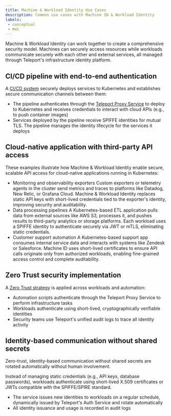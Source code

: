 ```yaml
---
title: Machine & Workload Identity Use Cases
description: Common use cases with Machine ID & Workload Identity
labels:
 - conceptual
 - mwi
---
```


Machine & Workload Identity can work together to create a comprehensive security model. Machines can securely access resources while workloads communicate securely with each other and external services, 
all managed through Teleport's infrastructure identity platform.

## CI/CD pipeline with end-to-end authentication

A [CI/CD system](../mwi-use-cases/mwi-ci-cd.mdx) securely deploys services to Kubernetes and establishes secure communication channels between them:

- The pipeline authenticates through the [Teleport Proxy Service](../../reference/architecture/architecture.mdx#teleport-proxy-service) to deploy to Kubernetes and receives credentials to interact with cloud APIs (e.g., to push container images)
- Services deployed by the pipeline receive SPIFFE identities for mutual TLS. The pipeline manages the identity lifecycle for the services it deploys

## Cloud-native application with third-party API access

These examples illustrate how Machine & Workload Identity enable secure, scalable API access for cloud-native applications running in Kubernetes:

- Monitoring and observability exporters
Custom exporters or telemetry agents in the cluster send metrics and traces to platforms like Datadog, New Relic, or Grafana Cloud. Machine & Workload Identity replaces 
static API keys with short-lived credentials tied to the exporter's identity, improving security and auditability.
- Data processing pipelines
A Kubernetes-based ETL application pulls data from external sources like AWS S3, processes it, and pushes results to third-party analytics or storage platforms. 
Each workload uses a SPIFFE identity to authenticate securely via JWT or mTLS, eliminating static credentials.
- Customer support automation
A Kubernetes-based support app consumes internal service data and interacts with systems like Zendesk or Salesforce. 
Machine ID uses short-lived certificates to ensure API calls originate only from authorized workloads, enabling fine-grained access control and complete auditability.

## Zero Trust security implementation

A [Zero Trust strategy](../workload-identity/getting-started.mdx) is applied across workloads and automation:

- Automation scripts authenticate through the Teleport Proxy Service to perform infrastructure tasks
- Workloads authenticate using short-lived, cryptographically verifiable identities
- Security teams use Teleport's unified audit logs to trace all identity activity

## Identity-based communication without shared secrets

Zero-trust, identity-based communication without shared secrets are rotated automatically without human involvement.

Instead of managing static credentials (e.g., API keys, database passwords), workloads authenticate using short-lived X.509 certificates or JWTs compatible with the SPIFFE/SPIRE standard.

- The service issues new identities to workloads on a regular schedule, dynamically issued by Teleport's Auth Service and rotate automatically
- All identity issuance and usage is recorded in audit logs
